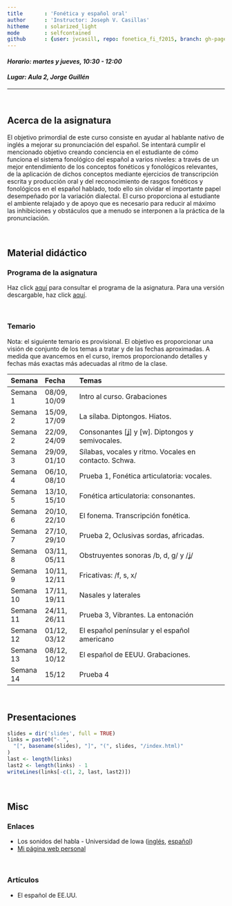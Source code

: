 ```yaml
---
title       : 'Fonética y español oral'
author      : 'Instructor: Joseph V. Casillas'
hitheme     : solarized_light
mode        : selfcontained
github      : {user: jvcasill, repo: fonetica_fi_f2015, branch: gh-pages}
---
```


#### *Horario: martes y jueves, 10:30 - 12:00*

#### *Lugar: Aula 2, Jorge Guillén*

----

</br> 

## Acerca de la asignatura

El objetivo primordial de este curso consiste en ayudar al hablante nativo de 
inglés a mejorar su pronunciación del español. Se intentará cumplir el 
mencionado objetivo creando conciencia en el estudiante de cómo funciona el 
sistema fonológico del español a varios niveles: a través de un mejor 
entendimiento de los conceptos fonéticos y fonológicos relevantes, de la 
aplicación de dichos conceptos mediante ejercicios de transcripción escrita y producción oral y del reconocimiento de rasgos fonéticos y fonológicos en el 
español hablado, todo ello sin olvidar el importante papel desempeñado por la variación dialectal. El curso proporciona al estudiante el ambiente relajado y 
de apoyo que es necesario para reducir al máximo las inhibiciones y obstáculos 
que a menudo se interponen a la práctica de la pronunciación.

</br> 

## Material didáctico

### Programa de la asignatura

Haz click [aquí](http://www.jvcasillas.com/fonetica_fi_f2015/slides/00_programa/index.html) para consultar el programa de la asignatura. Para una versión descargable, 
haz click [aquí](http://www.jvcasillas.com/fonetica_fi_f2015/libraries/assets/programa/index.pdf).

</br> 

### Temario

Nota: el siguiente temario es provisional. El objetivo es proporcionar una 
visión de conjunto de los temas a tratar y de las fechas aproximadas. A medida 
que avancemos en el curso, iremos proporcionando detalles y fechas más exactas 
más adecuadas al ritmo de la clase.

|   Semana  |    Fecha     |                         Temas                         |
| :-------- | :----------- | :---------------------------------------------------- |
| Semana 1  | 08/09, 10/09 | Intro al curso. Grabaciones                           |
| Semana 2  | 15/09, 17/09 | La sílaba. Diptongos. Hiatos.                         |
| Semana 2  | 22/09, 24/09 | Consonantes [ʝ] y [w]. Diptongos y semivocales.       |
| Semana 3  | 29/09, 01/10 | Sílabas, vocales y ritmo. Vocales en contacto. Schwa. |
| Semana 4  | 06/10, 08/10 | Prueba 1, Fonética articulatoria: vocales.            |
| Semana 5  | 13/10, 15/10 | Fonética articulatoria: consonantes.                  |
| Semana 6  | 20/10, 22/10 | El fonema. Transcripción fonética.                    |
| Semana 7  | 27/10, 29/10 | Prueba 2, Oclusivas sordas, africadas.                |
| Semana 8  | 03/11, 05/11 | Obstruyentes sonoras /b, d, g/ y /ʝ/                  |
| Semana 9  | 10/11, 12/11 | Fricativas: /f, s, x/                                 |
| Semana 10 | 17/11, 19/11 | Nasales y laterales                                   |
| Semana 11 | 24/11, 26/11 | Prueba 3, Vibrantes. La entonación                    |
| Semana 12 | 01/12, 03/12 | El español penínsular y el español americano          |
| Semana 13 | 08/12, 10/12 | El español de EEUU. Grabaciones.                      |
| Semana 14 | 15/12        | Prueba 4                                              |

</br> 

## Presentaciones

```r
slides = dir('slides', full = TRUE)
links = paste0("- ", 
  "[", basename(slides), "]", "(", slides, "/index.html)"
)
last <- length(links)
last2 <- length(links) - 1
writeLines(links[-c(1, 2, last, last2)])
```

</br> 


## Misc

### Enlaces

- Los sonidos del habla - Universidad de Iowa ([inglés](http://soundsofspeech.uiowa.edu/english/english.html), [español](http://soundsofspeech.uiowa.edu/spanish/spanish.html))
- [Mi página web personal](www.jvcasillas.com)

</br> 

### Artículos

- El español de EE.UU.







